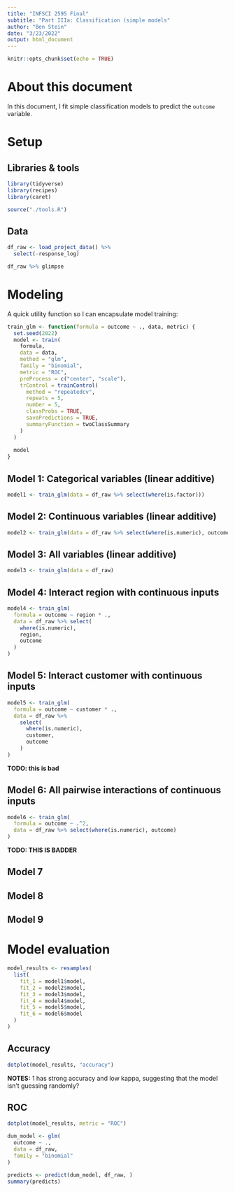 ```yaml
---
title: "INFSCI 2595 Final"
subtitle: "Part IIIa: Classification (simple models"
author: "Ben Stein"
date: "3/23/2022"
output: html_document
---
```


```r
knitr::opts_chunk$set(echo = TRUE)
```

# About this document

In this document, I fit simple classification models to predict the `outcome` variable.

# Setup

## Libraries & tools

```r
library(tidyverse)
library(recipes)
library(caret)

source("./tools.R")
```

## Data

```r
df_raw <- load_project_data() %>%
  select(-response_log)

df_raw %>% glimpse
```

# Modeling

A quick utility function so I can encapsulate model training:

```r
train_glm <- function(formula = outcome ~ ., data, metric) {
  set.seed(2022)
  model <- train(
    formula,
    data = data,
    method = "glm",
    family = "binomial",
    metric = "ROC",
    preProcess = c("center", "scale"),
    trControl = trainControl(
      method = "repeatedcv", 
      repeats = 5, 
      number = 5,
      classProbs = TRUE,
      savePredictions = TRUE,
      summaryFunction = twoClassSummary
    )
  )
  
  model
}
```


## Model 1: Categorical variables (linear additive)

```r
model1 <- train_glm(data = df_raw %>% select(where(is.factor)))
```

## Model 2: Continuous variables (linear additive)

```r
model2 <- train_glm(data = df_raw %>% select(where(is.numeric), outcome))
```

## Model 3: All variables (linear additive)

```r
model3 <- train_glm(data = df_raw)
```

## Model 4: Interact region with continuous inputs

```r
model4 <- train_glm(
  formula = outcome ~ region * .,
  data = df_raw %>% select(
    where(is.numeric),
    region,
    outcome
  )
)
```

## Model 5: Interact customer with continuous inputs

```r
model5 <- train_glm(
  formula = outcome ~ customer * .,
  data = df_raw %>% 
    select(
      where(is.numeric),
      customer,
      outcome
    )
)
```

**TODO: this is bad**

## Model 6: All pairwise interactions of continuous inputs

```r
model6 <- train_glm(
  formula = outcome ~ .^2,
  data = df_raw %>% select(where(is.numeric), outcome)
)
```

**TODO: THIS IS BADDER**

## Model 7

## Model 8

## Model 9

# Model evaluation

```r
model_results <- resamples(
  list(
    fit_1 = model1$model,
    fit_2 = model2$model,
    fit_3 = model3$model,
    fit_4 = model4$model,
    fit_5 = model5$model,
    fit_6 = model6$model
  )
)
```

## Accuracy

```r
dotplot(model_results, "accuracy")
```

**NOTES:** 1 has strong accuracy and low kappa, suggesting that the model isn't guessing randomly?

## ROC

```r
dotplot(model_results, metric = "ROC")
```

```r
dum_model <- glm(
  outcome ~ .,
  data = df_raw,
  family = "binomial"
)

predicts <- predict(dum_model, df_raw, )
summary(predicts)
```

